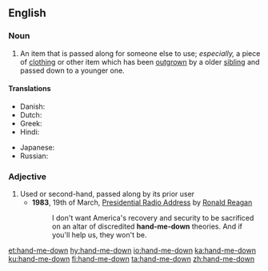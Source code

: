 ==English==

===Noun===
{{en-noun|head=[[hand]]-[[me]]-[[down]]}}

# An item that is passed along for someone else to use; ''especially,'' a piece of [[clothing]] or other item which has been [[outgrow]]n by a older [[sibling]] and passed down to a younger one.

====Translations====
{{trans-top|An item that is passed along for someone else to use}}
* Danish: ''{{t|da|aflagt}} {{t+|da|stykke}} {{t+|da|tøj}}''<!-- not wikified as a unit since doesn't seem to be idiomatic as a unit -->
* Dutch: {{t|nl|afdankertje|n}}
* Greek: {{t+|el|αποφόρι|n|sc=Grek}}
* Hindi: {{t|hi|उतरन|f}}
{{trans-mid}}
* Japanese: {{t|ja|お下がり|tr=osagari|sc=Jpan}}
* Russian: {{t|ru|поде́ржанная ве́щь|f}}
{{trans-bottom}}

===Adjective===
{{en-adj|-|head=[[hand]]-[[me]]-[[down]]}}

# Used or second-hand, passed along by its prior user
#* '''1983''', 19th of March, [[s:Presidential Radio Address - 19 March 1983|Presidential Radio Address]] by [[w:Ronald Reagan|Ronald Reagan]]
#*: I don't want America's recovery and security to be sacrificed on an altar of discredited '''hand-me-down''' theories. And if you'll help us, they won't be.

[[et:hand-me-down]]
[[hy:hand-me-down]]
[[io:hand-me-down]]
[[ka:hand-me-down]]
[[ku:hand-me-down]]
[[fi:hand-me-down]]
[[ta:hand-me-down]]
[[zh:hand-me-down]]
